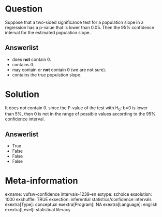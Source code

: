 Question
========
Suppose that a two-sided significance test for a population slope in a
regression has a p-value that is lower than 0.05. Then the 95%
confidence interval for the estimated population slope..

Answerlist
----------
* does **not** contain 0.
* contains 0.
* may contain or **not** contain 0 (we are not sure).
* contains the true population slope.

Solution
========





It does not contain 0. since the P-value of the test with H<sub>0</sub>:
b=0 is lower than 5%, then 0 is not in the range of possible values
according to the 95% confidence interval.



Answerlist
----------
* True
* False
* False
* False

Meta-information
================
exname: vufsw-confidence intervals-1239-en
extype: schoice
exsolution: 1000
exshuffle: TRUE
exsection: inferential statistics/confidence intervals
exextra[Type]: conceptual
exextra[Program]: NA
exextra[Language]: english
exextra[Level]: statistical literacy

